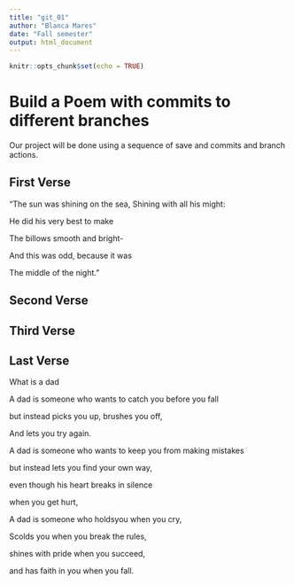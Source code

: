 ---
title: "git_01"
author: "Blanca Mares"
date: "Fall semester"
output: html_document
---

```{r setup, include=FALSE}
knitr::opts_chunk$set(echo = TRUE)
```
# Build a Poem with commits to different branches
Our project will be done using a sequence of save and commits and branch actions.
<!-- Do not modify or change any text in "!--" bracketed areas such as this --- these are instructions to
you, if you change any of this the git program will notice it and compromise your git merging strategy !-->

## First Verse 
<!--Put the first five lines of a poem by Lewis Carrol in this section!-->
“The sun was shining on the sea, Shining with all his might:

He did his very best to make

The billows smooth and bright-

And this was odd, because it was

The middle of the night."

## Second Verse
<!--Put the first five lines of a poem by Robert Frost here!-->

## Third Verse
<!--Put the first two verses of The Walrus and the Carpenter here!-->

## Last Verse
<!--Put a short poem of your choice 8-20 lines,here!-->
What is a dad

A dad is someone who wants to catch you before you fall

but instead picks you up, brushes you off,

And lets you try again.

A dad is someone who wants to keep you from making mistakes

but instead lets you find your own way,

even though his heart breaks in silence

when you get hurt,

A dad is someone who holdsyou when you cry,

Scolds you when you break the rules,

shines with pride when you succeed,

and has faith in you when you fall.
